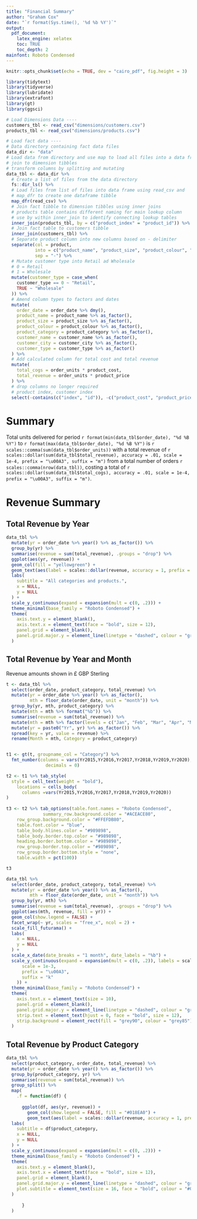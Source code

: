 ```yaml
---
title: "Financial Summary"
author: "Graham Cox"
date: "`r format(Sys.time(), '%d %b %Y')`"
output: 
  pdf_document:
    latex_engine: xelatex
    toc: TRUE
    toc_depth: 2
mainfont: Roboto Condensed
---
```


\fontsize{11}{18}
\selectfont


<style type="text/css">

td {font-family: Roboto Condensed}

</style>


```r
knitr::opts_chunk$set(echo = TRUE, dev = "cairo_pdf", fig.height = 3)
```

```r

library(tidytext)
library(tidyverse)
library(lubridate)
library(extrafont)
library(gt)
library(ggsci)

# Load Dimensions Data ----
customers_tbl <- read_csv("dimensions/customers.csv")
products_tbl <- read_csv("dimensions/products.csv")

# Load fact data ----
# Data directory containing fact data files
data_dir <- "data"
# Load data from directory and use map to load all files into a data frame
# join to dimension tibbles
# transform columns by splitting and mutating
data_tbl <- data_dir %>%
  # Create a list of files from the data directory
  fs::dir_ls() %>%
  # Load files from list of files into data frame using read_csv and
  # map_dfr to create one dataframe tibble
  map_dfr(read_csv) %>%
  # Join fact tibble to dimension tibbles using inner joins
  # products table contains different naming for main lookup column
  # use by within inner_join to identify connecting lookup tables
  inner_join(products_tbl, by = c("product_index" = "product_id")) %>%
  # Join fact table to customers tibble
  inner_join(customers_tbl) %>%
  # Separate product column into new columns based on - delimiter
  separate(col = product,
           into = c("product_name", "product_size", "product_colour", "product_category"),
           sep = "-") %>%
  # Mutate customer type into Retail ad Wholesale
  # 0 = Retail
  # 1 = Wholesale
  mutate(customer_type = case_when(
    customer_type == 0 ~ "Retail",
    TRUE ~ "Wholesale"
  )) %>%
  # Amend column types to factors and dates
  mutate(
    order_date = order_date %>% dmy(),
    product_name = product_name %>% as_factor(),
    product_size = product_size %>% as_factor(),
    product_colour = product_colour %>% as_factor(),
    product_category = product_category %>% as_factor(),
    customer_name = customer_name %>% as_factor(),
    customer_city = customer_city %>% as_factor(),
    customer_type = customer_type %>% as_factor()
  ) %>%
  # Add calculated column for total cost and total revenue
  mutate(
    total_cogs = order_units * product_cost,
    total_revenue = order_units * product_price
  ) %>%
  # drop columns no longer required
  # product index, customer index
  select(-contains(c("index", "id")), -c("product_cost", "product_price"))

```

\newpage

# Summary

Total units delivered for period `r format(min(data_tbl$order_date), "%d %B %Y")` to `r format(max(data_tbl$order_date), "%d %B %Y")` is `r scales::comma(sum(data_tbl$order_units))` with a total revenue of `r scales::dollar(sum(data_tbl$total_revenue), accuracy = .01, scale = 1e-4, prefix = "\u00A3", suffix = "m")` from a total number of orders `r scales::comma(nrow(data_tbl))`, costing a total of `r scales::dollar(sum(data_tbl$total_cogs), accuracy = .01, scale = 1e-4, prefix = "\u00A3", suffix = "m")`.

# Revenue Summary

## Total Revenue by Year

```r

data_tbl %>% 
  mutate(yr = order_date %>% year() %>% as_factor()) %>% 
  group_by(yr) %>% 
  summarise(revenue = sum(total_revenue), .groups = "drop") %>% 
  ggplot(aes(yr, revenue)) +
  geom_col(fill = "yellowgreen") +
  geom_text(aes(label = scales::dollar(revenue, accuracy = 1, prefix = "\u00A3")), vjust = -.9, family = "Roboto Condensed", size = 4) +
  labs(
    subtitle = "All categories and products.",
    x = NULL,
    y = NULL
  ) +
  scale_y_continuous(expand = expansion(mult = c(0, .2))) +
  theme_minimal(base_family = "Roboto Condensed") +
  theme(
    axis.text.y = element_blank(),
    axis.text.x = element_text(face = "bold", size = 12),
    panel.grid = element_blank(),
    panel.grid.major.y = element_line(linetype = "dashed", colour = "grey75")
  )

```

\newpage

## Total Revenue by Year and Month

Revenue amounts shown in £ GBP Sterling

```r

t <- data_tbl %>% 
  select(order_date, product_category, total_revenue) %>% 
  mutate(yr = order_date %>% year() %>% as_factor(),
         mth = floor_date(order_date, unit = "month")) %>% 
  group_by(yr, mth, product_category) %>% 
  mutate(mth = mth %>% format("%b")) %>% 
  summarise(revenue = sum(total_revenue)) %>% 
  mutate(mth = mth %>% factor(levels = c("Jan", "Feb", "Mar", "Apr", "May", "Jun", "Jul", "Aug", "Sep", "Oct", "Nov", "Dec"))) %>% 
  mutate(yr = paste0("Yr", yr) %>% as_factor()) %>% 
  spread(key = yr, value = revenue) %>% 
  rename(Month = mth, Category = product_category)


t1 <- gt(t, groupname_col = "Category") %>% 
  fmt_number(columns = vars(Yr2015,Yr2016,Yr2017,Yr2018,Yr2019,Yr2020),
               decimals = 0)

t2 <- t1 %>% tab_style(
  style = cell_text(weight = "bold"),
    locations = cells_body(
      columns =vars(Yr2015,Yr2016,Yr2017,Yr2018,Yr2019,Yr2020))
)
 
t3 <- t2 %>% tab_options(table.font.names = "Roboto Condensed",
              summary_row.background.color = "#ACEACE80",
    row_group.background.color = "#FFEFDB80",
    table.font.color = "blue",
    table_body.hlines.color = "#989898",
    table_body.border.top.color = "#989898",
    heading.border.bottom.color = "#989898",
    row_group.border.top.color = "#989898",
    row_group.border.bottom.style = "none",
    table.width = pct(100))

t3


```

```r
data_tbl %>% 
  select(order_date, product_category, total_revenue) %>% 
  mutate(yr = order_date %>% year() %>% as_factor(),
         mth = floor_date(order_date, unit = "month")) %>% 
  group_by(yr, mth) %>% 
  summarise(revenue = sum(total_revenue), .groups = "drop") %>%
  ggplot(aes(mth, revenue, fill = yr)) +
  geom_col(show.legend = FALSE) +
  facet_wrap(~ yr, scales = "free_x", ncol = 2) +
  scale_fill_futurama() +
  labs(
    x = NULL,
    y = NULL
  ) +
  scale_x_date(date_breaks = "1 month", date_labels = "%b") +
  scale_y_continuous(expand = expansion(mult = c(0, .2)), labels = scales::comma_format(
      scale = 1e-3,
      prefix = "\u00A3",
      suffix = "k"
    )) +
  theme_minimal(base_family = "Roboto Condensed") +
  theme(
    axis.text.x = element_text(size = 10),
    panel.grid = element_blank(),
    panel.grid.major.y = element_line(linetype = "dashed", colour = "grey75"),
    strip.text = element_text(hjust = 0, face = "bold", size = 12),
    strip.background = element_rect(fill = "grey90", colour = "grey85")
  )
```

\newpage

## Total Revenue by Product Category

```r

data_tbl %>% 
  select(product_category, order_date, total_revenue) %>% 
  mutate(yr = order_date %>% year() %>% as_factor()) %>% 
  group_by(product_category, yr) %>% 
  summarise(revenue = sum(total_revenue)) %>% 
  group_split() %>% 
  map(
    .f = function(df) {
      
      ggplot(df, aes(yr, revenue)) +
        geom_col(show.legend = FALSE, fill = "#018EA0") +
        geom_text(aes(label = scales::dollar(revenue, accuracy = 1, prefix = "\u00A3")), vjust = -.9, family = "Roboto Condensed", size = 4) +
  labs(
    subtitle = df$product_category,
    x = NULL,
    y = NULL
  ) +
  scale_y_continuous(expand = expansion(mult = c(0, .2))) +
  theme_minimal(base_family = "Roboto Condensed") +
  theme(
    axis.text.y = element_blank(),
    axis.text.x = element_text(face = "bold", size = 12),
    panel.grid = element_blank(),
    panel.grid.major.y = element_line(linetype = "dashed", colour = "grey75"),
    plot.subtitle = element_text(size = 16, face = "bold", colour = "#018EA0")
  )
    
      }
  )
```


\newpage

